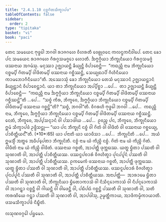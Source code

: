 ```yaml
---
title: "2.4.1.10 ᨶᨧ᩠ᨧᨣᩦᨲᩈᩥᨠ᩠ᨡᩣᨸᨴ"
tableOfContents: false
sidebar:
  order: 2
type: "tipitaka"
basket: "vi"
book: "paci"
---
```



<DynamicBreadcrumb />

<Division number="833" book="paci">

<Paragraph number="2663" book="paci">
ᨲᩮᨶ ᩈᨾᨿᩮᨶ ᨻᩩᨴ᩠ᨵᩮᩤ ᨽᨣᩅᩤ ᩁᩣᨩᨣᩉᩮ ᩅᩥᩉᩁᨲᩥ ᩅᩮᩊᩩᩅᨶᩮ ᨠᩃᨶ᩠ᨴᨠᨶᩥᩅᩤᨸᩮ. ᨲᩮᨶ ᨡᩮᩣ ᨸᨶ ᩈᨾᨿᩮᨶ ᩁᩣᨩᨣᩉᩮ ᨣᩥᩁᨣ᩠ᨣᩈᨾᨩ᩠ᨩᩮᩣ ᩉᩮᩣᨲᩥ. ᨨᨻ᩠ᨻᨣ᩠ᨣᩥᨿᩣ ᨽᩥᨠ᩠ᨡᩩᨶᩥᨿᩮᩣ ᨣᩥᩁᨣ᩠ᨣᩈᨾᨩ᩠ᨩᩴ ᨴᩔᨶᩣᨿ ᩋᨣᨾᩴᩈᩩ. ᨾᨶᩩᩔᩣ ᩏᨩ᩠ᨫᩣᨿᨶ᩠ᨲᩥ ᨡᩥᨿ᩠ᨿᨶ᩠ᨲᩥ ᩅᩥᨸᩣᨧᩮᨶ᩠ᨲᩥ—  “ᨠᨳᨬ᩠ᩉᩥ ᨶᩣᨾ ᨽᩥᨠ᩠ᨡᩩᨶᩥᨿᩮᩣ ᨶᨧ᩠ᨧᨾ᩠ᨸᩥ ᨣᩦᨲᨾ᩠ᨸᩥ ᩅᩤᨴᩥᨲᨾ᩠ᨸᩥ ᨴᩔᨶᩣᨿ ᨣᨧ᩠ᨨᩥᩔᨶ᩠ᨲᩥ, ᩈᩮᨿ᩠ᨿᨳᩣᨸᩥ ᨣᩥᩉᩥᨶᩥᨿᩮᩣ ᨠᩣᨾᨽᩮᩣᨣᩥᨶᩥᨿᩮᩣ”ᨲᩥ.
</Paragraph>

<Paragraph number="2664" book="paci">
ᩋᩔᩮᩣᩈᩩᩴ ᨡᩮᩣ ᨽᩥᨠ᩠ᨡᩩᨶᩥᨿᩮᩣ ᨲᩮᩈᩴ ᨾᨶᩩᩔᩣᨶᩴ ᩏᨩ᩠ᨫᩣᨿᨶ᩠ᨲᩣᨶᩴ ᨡᩥᨿ᩠ᨿᨶ᩠ᨲᩣᨶᩴ ᩅᩥᨸᩣᨧᩮᨶ᩠ᨲᩣᨶᩴ. ᨿᩣ ᨲᩣ ᨽᩥᨠ᩠ᨡᩩᨶᩥᨿᩮᩣ ᩋᨸ᩠ᨸᩥᨧ᩠ᨨᩣ …ᨸᩮ…  ᨲᩣ ᩏᨩ᩠ᨫᩣᨿᨶ᩠ᨲᩥ ᨡᩥᨿ᩠ᨿᨶ᩠ᨲᩥ ᩅᩥᨸᩣᨧᩮᨶ᩠ᨲᩥ—  “ᨠᨳᨬ᩠ᩉᩥ ᨶᩣᨾ ᨨᨻ᩠ᨻᨣ᩠ᨣᩥᨿᩣ ᨽᩥᨠ᩠ᨡᩩᨶᩥᨿᩮᩣ ᨶᨧ᩠ᨧᨾ᩠ᨸᩥ ᨣᩦᨲᨾ᩠ᨸᩥ ᩅᩤᨴᩥᨲᨾ᩠ᨸᩥ ᨴᩔᨶᩣᨿ ᨣᨧ᩠ᨨᩥᩔᨶ᩠ᨲᩦ”ᨲᩥ …ᨸᩮ…  “ᩈᨧ᩠ᨧᩴ ᨠᩥᩁ, ᨽᩥᨠ᩠ᨡᩅᩮ, ᨨᨻ᩠ᨻᨣ᩠ᨣᩥᨿᩣ ᨽᩥᨠ᩠ᨡᩩᨶᩥᨿᩮᩣ ᨶᨧ᩠ᨧᨾ᩠ᨸᩥ ᨣᩦᨲᨾ᩠ᨸᩥ ᩅᩤᨴᩥᨲᨾ᩠ᨸᩥ ᨴᩔᨶᩣᨿ ᨣᨧ᩠ᨨᨶ᩠ᨲᩦ”ᨲᩥ? “ᩈᨧ᩠ᨧᩴ, ᨽᨣᩅᩤ”ᨲᩥ. ᩅᩥᨣᩁᩉᩥ ᨻᩩᨴ᩠ᨵᩮᩤ ᨽᨣᩅᩤ …ᨸᩮ…  ᨠᨳᨬ᩠ᩉᩥ ᨶᩣᨾ, ᨽᩥᨠ᩠ᨡᩅᩮ, ᨨᨻ᩠ᨻᨣ᩠ᨣᩥᨿᩣ ᨽᩥᨠ᩠ᨡᩩᨶᩥᨿᩮᩣ ᨶᨧ᩠ᨧᨾ᩠ᨸᩥ ᨣᩦᨲᨾ᩠ᨸᩥ ᩅᩤᨴᩥᨲᨾ᩠ᨸᩥ ᨴᩔᨶᩣᨿ ᨣᨧ᩠ᨨᩥᩔᨶ᩠ᨲᩥ. ᨶᩮᨲᩴ, ᨽᩥᨠ᩠ᨡᩅᩮ, ᩋᨸ᩠ᨸᩈᨶ᩠ᨶᩣᨶᩴ ᩅᩤ ᨸᩈᩣᨴᩤᨿ …ᨸᩮ…  ᩑᩅᨬ᩠ᨧ ᨸᨶ, ᨽᩥᨠ᩠ᨡᩅᩮ, ᨽᩥᨠ᩠ᨡᩩᨶᩥᨿᩮᩣ ᩍᨾᩴ ᩈᩥᨠ᩠ᨡᩣᨸᨴᩴ ᩏᨴ᩠ᨴᩥᩈᨶ᩠ᨲᩩ—
</Paragraph>

</Division>
<Division number="834" book="paci">

<Paragraph number="2665" book="paci">
<Emphasis>“ᨿᩣ ᨸᨶ ᨽᩥᨠ᩠ᨡᩩᨶᩦ ᨶᨧ᩠ᨧᩴ ᩅᩤ ᨣᩦᨲᩴ ᩅᩤ ᩅᩤᨴᩥᨲᩴ ᩅᩤ ᨴᩔᨶᩣᨿ ᨣᨧ᩠ᨨᩮᨿ᩠ᨿ, ᨸᩣᨧᩥᨲ᩠ᨲᩥᨿᨶ᩺”</Emphasis>ᨲᩥ. (*10*:<Emphasis>65</Emphasis>)
</Paragraph>

</Division>
<Division number="835" book="paci">

<Paragraph number="2666" book="paci">
<Emphasis>ᨿᩣ ᨸᨶᩣ</Emphasis>ᨲᩥ ᨿᩣ ᨿᩣᨴᩥᩈᩣ …ᨸᩮ…  <Emphasis>ᨽᩥᨠ᩠ᨡᩩᨶᩦ</Emphasis>ᨲᩥ …ᨸᩮ…  ᩋᨿᩴ ᩍᨾᩈ᩠ᨾᩥᩴ ᩋᨲ᩠ᨳᩮ ᩋᨵᩥᨸ᩠ᨸᩮᨲᩣ ᨽᩥᨠ᩠ᨡᩩᨶᩦᨲᩥ.
</Paragraph>

<Paragraph number="2667" book="paci">
<Emphasis>ᨶᨧ᩠ᨧᩴ</Emphasis> ᨶᩣᨾ ᨿᩴ ᨠᩥᨬ᩠ᨧᩥ ᨶᨧ᩠ᨧᩴ. <Emphasis>ᨣᩦᨲᩴ</Emphasis> ᨶᩣᨾ ᨿᩴ ᨠᩥᨬ᩠ᨧᩥ ᨣᩦᨲᩴ. <Emphasis>ᩅᩤᨴᩥᨲᩴ</Emphasis> ᨶᩣᨾ ᨿᩴ ᨠᩥᨬ᩠ᨧᩥ ᩅᩤᨴᩥᨲᩴ.
</Paragraph>

</Division>
<Division number="836" book="paci">

<Paragraph number="2668" book="paci">
ᨴᩔᨶᩣᨿ ᨣᨧ᩠ᨨᨲᩥ, ᩋᩣᨸᨲ᩠ᨲᩥ ᨴᩩᨠ᩠ᨠᨭᩔ. ᨿᨲ᩠ᨳ ᨮᩥᨲᩣ ᨸᩔᨲᩥ ᩅᩤ ᩈᩩᨱᩣᨲᩥ ᩅᩤ, ᩋᩣᨸᨲ᩠ᨲᩥ ᨸᩣᨧᩥᨲ᩠ᨲᩥᨿᩔ. ᨴᩔᨶᩪᨸᨧᩣᩁᩴ ᩅᩥᨩᩉᩥᨲ᩠ᩅᩣ ᨸᩩᨶᨸ᩠ᨸᩩᨶᩴ ᨸᩔᨲᩥ ᩅᩤ ᩈᩩᨱᩣᨲᩥ ᩅᩤ, ᩋᩣᨸᨲ᩠ᨲᩥ ᨸᩣᨧᩥᨲ᩠ᨲᩥᨿᩔ. ᩑᨠᨾᩮᨠᩴ ᨴᩔᨶᩣᨿ ᨣᨧ᩠ᨨᨲᩥ, ᩋᩣᨸᨲ᩠ᨲᩥ ᨴᩩᨠ᩠ᨠᨭᩔ. ᨿᨲ᩠ᨳ ᨮᩥᨲᩣ ᨸᩔᨲᩥ ᩅᩤ ᩈᩩᨱᩣᨲᩥ ᩅᩤ, ᩋᩣᨸᨲ᩠ᨲᩥ ᨸᩣᨧᩥᨲ᩠ᨲᩥᨿᩔ. ᨴᩔᨶᩪᨸᨧᩣᩁᩴ ᩅᩥᨩᩉᩥᨲ᩠ᩅᩣ ᨸᩩᨶᨸ᩠ᨸᩩᨶᩴ ᨸᩔᨲᩥ ᩅᩤ ᩈᩩᨱᩣᨲᩥ ᩅᩤ, ᩋᩣᨸᨲ᩠ᨲᩥ ᨸᩣᨧᩥᨲ᩠ᨲᩥᨿᩔ.
</Paragraph>

</Division>
<Division number="837" book="paci">

<Paragraph number="2669" book="paci">
ᩋᨶᩣᨸᨲ᩠ᨲᩥ—  ᩋᩣᩁᩣᨾᩮ ᨮᩥᨲᩣ ᨸᩔᨲᩥ ᩅᩤ ᩈᩩᨱᩣᨲᩥ ᩅᩤ, ᨽᩥᨠ᩠ᨡᩩᨶᩥᨿᩣ ᨮᩥᨲᩮᩣᨠᩣᩈᩴ ᩅᩤ ᨶᩥᩈᩥᨶ᩠ᨶᩮᩣᨠᩣᩈᩴ ᩅᩤ ᨶᩥᨸᨶ᩠ᨶᩮᩣᨠᩣᩈᩴ ᩅᩤ ᩋᩣᨣᨶ᩠ᨲ᩠ᩅᩣ ᨶᨧ᩠ᨧᨶ᩠ᨲᩥ ᩅᩤ ᨣᩤᨿᨶ᩠ᨲᩥ ᩅᩤ ᩅᩤᨴᩮᨶ᩠ᨲᩥ ᩅᩤ, ᨸᨭᩥᨸᨳᩴ ᨣᨧ᩠ᨨᨶ᩠ᨲᩦ ᨸᩔᨲᩥ ᩅᩤ ᩈᩩᨱᩣᨲᩥ ᩅᩤ, ᩈᨲᩥ ᨠᩁᨱᩦᨿᩮ ᨣᨶ᩠ᨲ᩠ᩅᩣ ᨸᩔᨲᩥ ᩅᩤ ᩈᩩᨱᩣᨲᩥ ᩅᩤ, ᩋᩣᨸᨴᩤᩈᩩ, ᩏᨾ᩠ᨾᨲ᩠ᨲᩥᨠᩣᨿ, ᩋᩣᨴᩥᨠᨾ᩠ᨾᩥᨠᩣᨿᩣᨲᩥ.

</Paragraph>
</Division>

<Paragraph number="2670" type="center" book="paci">
ᨴᩈᨾᩈᩥᨠ᩠ᨡᩣᨸᨴᩴ ᨶᩥᨭ᩠ᨮᩥᨲᩴ.

  
ᩃᩈᩩᨱᩅᨣ᩠ᨣᩮᩤ ᨸᨮᨾᩮᩣ.
</Paragraph>